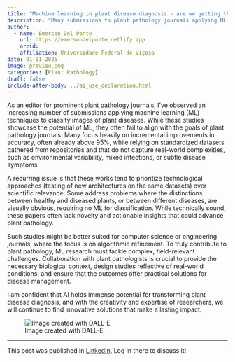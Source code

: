 ```yaml
---
title: "Machine learning in plant disease diagnosis - are we getting there?"
description: "Many submissions to plant pathology journals applying ML focus on incremental accuracy improvements using standardized datasets, often overlooking real-world complexities and biological relevance. To advance the field, ML research must address field-relevant challenges through collaboration with plant pathologists, ensuring practical and impactful solutions for disease management."
author:
  - name: Emerson Del Ponte
    url: https://emersondelponte.netlify.app
    orcid: 
    affiliation: Universidade Federal de Viçosa
date: 01-01-2025
image: preview.png
categories: [Plant Pathology] 
draft: false 
include-after-body: ../ai_use_declaration.html
---
```


As an editor for prominent plant pathology journals, I've observed an increasing number of submissions applying machine learning (ML) techniques to classify images of plant diseases. While these studies showcase the potential of ML, they often fail to align with the goals of plant pathology journals. Many focus heavily on incremental improvements in accuracy, often already above 95%, while relying on standardized datasets gathered from repositories and that do not capture real-world complexities, such as environmental variability, mixed infections, or subtle disease symptoms.

A recurring issue is that these works tend to prioritize technological approaches (testing of new architectures on the same datasets) over scientific relevance. Some address problems where the distinctions between healthy and diseased plants, or between different diseases, are visually obvious, requiring no ML for classification. While technically sound, these papers often lack novelty and actionable insights that could advance plant pathology.

Such studies might be better suited for computer science or engineering journals, where the focus is on algorithmic refinement. To truly contribute to plant pathology, ML research must tackle complex, field-relevant challenges. Collaboration with plant pathologists is crucial to provide the necessary biological context, design studies reflective of real-world conditions, and ensure that the outcomes offer practical solutions for disease management.

I am confident that AI holds immense potential for transforming plant disease diagnosis, and with the creativity and expertise of researchers, we will continue to find innovative solutions that make a lasting impact.

![Image created with DALL-E](preview.png){fig-align="center"}


------------------------------------------------------------------------

This post was published in [LinkedIn](https://www.linkedin.com/posts/emerson-m-del-ponte-61678ba1_machine-learning-in-plant-disease-diagnosis-activity-7280289462050246656-Vdux?utm_source=share&utm_medium=member_desktop). Log in there to discuss it!


